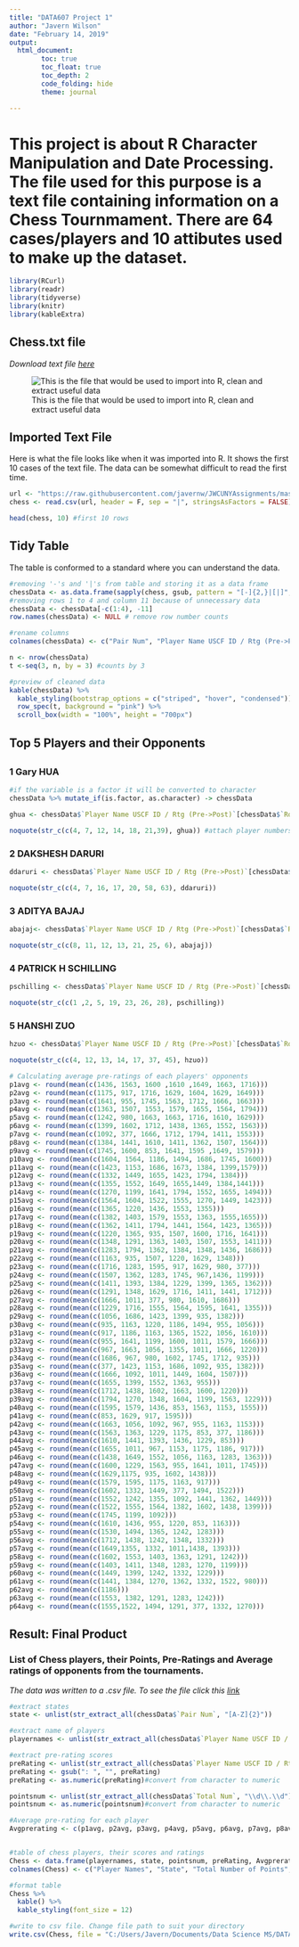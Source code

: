 ---
title: "DATA607 Project 1"
author: "Javern Wilson"
date: "February 14, 2019"
output: 
  html_document:
        toc: true
        toc_float: true
        toc_depth: 2 
        code_folding: hide
        theme: journal

---

# This project is about R Character Manipulation and Date Processing. The file used for this purpose is a text file containing information on a Chess Tournmament. There are 64 cases/players and 10 attibutes used to make up the dataset.


```{r message=FALSE, warning=FALSE, include=FALSE}

library(RCurl)
library(readr)
library(tidyverse)
library(knitr)
library(kableExtra)

```



## Chess.txt file 

*Download text file [here](https://github.com/javernw/JWCUNYAssignments/blob/master/Chess.txt)*

 ![This is the file that would be used to import into R, clean and extract useful data](C:/Users/Javern/Documents/Data Science MS/DATA607/chess.png)

## Imported Text File
Here is what the file looks like when it was imported into R. It shows the first 10 cases of the text file. The data can be somewhat difficult to read the first time.

```{r get dataset}

url <- "https://raw.githubusercontent.com/javernw/JWCUNYAssignments/master/Chess.txt"
chess <- read.csv(url, header = F, sep = "|", stringsAsFactors = FALSE)

head(chess, 10) #first 10 rows
```


## Tidy Table
The table is conformed to a standard where you can understand the data. 

```{r clean up }
#removing '-'s and '|'s from table and storing it as a data frame
chessData <- as.data.frame(sapply(chess, gsub, pattern = "[-]{2,}|[|]", replacement = ""))
#removing rows 1 to 4 and column 11 because of unnecessary data
chessData <- chessData[-c(1:4), -11] 
row.names(chessData) <- NULL # remove row number counts

#rename columns
colnames(chessData) <- c("Pair Num", "Player Name USCF ID / Rtg (Pre->Post)", "Total Num", "Round 1", "Round 2", "Round 3", "Round 4", "Round 5", "Round 6", "Round 7")

n <- nrow(chessData)
t <-seq(3, n, by = 3) #counts by 3 

#preview of cleaned data
kable(chessData) %>% 
  kable_styling(bootstrap_options = c("striped", "hover", "condensed")) %>% 
  row_spec(t, background = "pink") %>% 
  scroll_box(width = "100%", height = "700px") 

```

## Top 5 Players and their Opponents

## {.tabset .tabset-fade .tabset-pills}

### 1 Gary HUA
```{r echo=FALSE}

#if the variable is a factor it will be converted to character 
chessData %>% mutate_if(is.factor, as.character) -> chessData

ghua <- chessData$`Player Name USCF ID / Rtg (Pre->Post)`[chessData$`Round 1` == "L   1"|chessData$`Round 2` == "L   1"|chessData$`Round 3` == "L   1"|chessData$`Round 4` == "L   1"|chessData$`Round 5` == "L   1"|chessData$`Round 6` == "L   1"|chessData$`Round 7` == "L   1" |chessData$`Round 1` == "D   1"|chessData$`Round 2` == "D   1"|chessData$`Round 3` == "D   1"|chessData$`Round 4` == "D   1"|chessData$`Round 5` == "D   1"|chessData$`Round 6` == "D   1"|chessData$`Round 7` == "D   1"|chessData$`Round 1` == "W   1"|chessData$`Round 2` == "W   1"|chessData$`Round 3`== "W   1"|chessData$`Round 4` == "W   1"|chessData$`Round 5` == "W   1"|chessData$`Round 6` == "W   1"|chessData$`Round 7` == "W   1"]

noquote(str_c(c(4, 7, 12, 14, 18, 21,39), ghua)) #attach player numbers
```


### 2 DAKSHESH DARURI
```{r echo=FALSE}
ddaruri <- chessData$`Player Name USCF ID / Rtg (Pre->Post)`[chessData$`Round 1` == "L   2"|chessData$`Round 2` == "L   2"|chessData$`Round 3` == "L   2"|chessData$`Round 4` == "L   2"|chessData$`Round 5` == "L   2"|chessData$`Round 6` == "L   2"|chessData$`Round 7` == "L   2" |chessData$`Round 1` == "D   2"|chessData$`Round 2` == "D   2"|chessData$`Round 3` == "D   2"|chessData$`Round 4` == "D   2"|chessData$`Round 5` == "D   2"|chessData$`Round 6` == "D   2"|chessData$`Round 7` == "D   2"|chessData$`Round 1` == "W   2"|chessData$`Round 2` == "W   2"|chessData$`Round 3`== "W   2"|chessData$`Round 4` == "W   2"|chessData$`Round 5` == "W   2"|chessData$`Round 6` == "W   2"|chessData$`Round 7` == "W   2"]

noquote(str_c(c(4, 7, 16, 17, 20, 58, 63), ddaruri))
```


### 3 ADITYA BAJAJ
```{r echo=FALSE}

abajaj<- chessData$`Player Name USCF ID / Rtg (Pre->Post)`[chessData$`Round 1` == "L   3"|chessData$`Round 2` == "L   3"|chessData$`Round 3` == "L   3"|chessData$`Round 4` == "L   3"|chessData$`Round 5` == "L   3"|chessData$`Round 6` == "L   3"|chessData$`Round 7` == "L   3" |chessData$`Round 1` == "D   3"|chessData$`Round 2` == "D   3"|chessData$`Round 3` == "D   3"|chessData$`Round 4` == "D   3"|chessData$`Round 5` == "D   3"|chessData$`Round 6` == "D   3"|chessData$`Round 7` == "D   3"|chessData$`Round 1` == "W   3"|chessData$`Round 2` == "W   3"|chessData$`Round 3`== "W   3"|chessData$`Round 4` == "W   3"|chessData$`Round 5` == "W   3"|chessData$`Round 6` == "W   3"|chessData$`Round 7` == "W   1"]

noquote(str_c(c(8, 11, 12, 13, 21, 25, 6), abajaj))

```


### 4 PATRICK H SCHILLING
```{r echo=FALSE}

pschilling <- chessData$`Player Name USCF ID / Rtg (Pre->Post)`[chessData$`Round 1` == "L   4"|chessData$`Round 2` == "L   4"|chessData$`Round 3` == "L   4"|chessData$`Round 4` == "L   4"|chessData$`Round 5` == "L   4"|chessData$`Round 6` == "L   4"|chessData$`Round 7` == "L   4" |chessData$`Round 1` == "D   4"|chessData$`Round 2` == "D   4"|chessData$`Round 3` == "D   4"|chessData$`Round 4` == "D   4"|chessData$`Round 5` == "D   4"|chessData$`Round 6` == "D   4"|chessData$`Round 7` == "D   4"|chessData$`Round 1` == "W   4"|chessData$`Round 2` == "W   4"|chessData$`Round 3`== "W   4"|chessData$`Round 4` == "W   4"|chessData$`Round 5` == "W   4"|chessData$`Round 6` == "W   4"|chessData$`Round 7` == "W   4"]

noquote(str_c(c(1 ,2, 5, 19, 23, 26, 28), pschilling))

```


### 5 HANSHI ZUO
```{r echo=FALSE}

hzuo <- chessData$`Player Name USCF ID / Rtg (Pre->Post)`[chessData$`Round 1` == "L   5"|chessData$`Round 2` == "L   5"|chessData$`Round 3` == "L   5"|chessData$`Round 4` == "L   5"|chessData$`Round 5` == "L   5"|chessData$`Round 6` == "L   5"|chessData$`Round 7` == "L   5" |chessData$`Round 1` == "D   5"|chessData$`Round 2` == "D   5"|chessData$`Round 3` == "D   5"|chessData$`Round 4` == "D   5"|chessData$`Round 5` == "D   5"|chessData$`Round 6` == "D   5"|chessData$`Round 7` == "D   5"|chessData$`Round 1` == "W   5"|chessData$`Round 2` == "W   5"|chessData$`Round 3`== "W   5"|chessData$`Round 4` == "W   5"|chessData$`Round 5` == "W   5"|chessData$`Round 6` == "W   5"|chessData$`Round 7` == "W   5"]

noquote(str_c(c(4, 12, 13, 14, 17, 37, 45), hzuo))

```



```{r averages, echo=FALSE}
# Calculating average pre-ratings of each players' opponents
p1avg <- round(mean(c(1436, 1563, 1600 ,1610 ,1649, 1663, 1716)))
p2avg <- round(mean(c(1175, 917, 1716, 1629, 1604, 1629, 1649)))
p3avg <- round(mean(c(1641, 955, 1745, 1563, 1712, 1666, 1663)))
p4avg <- round(mean(c(1363, 1507, 1553, 1579, 1655, 1564, 1794)))
p5avg <- round(mean(c(1242, 980, 1663, 1663, 1716, 1610, 1629)))
p6avg <- round(mean(c(1399, 1602, 1712, 1438, 1365, 1552, 1563)))
p7avg <- round(mean(c(1092, 377, 1666, 1712, 1794, 1411, 1553)))
p8avg <- round(mean(c(1384, 1441, 1610, 1411, 1362, 1507, 1564)))
p9avg <- round(mean(c(1745, 1600, 853, 1641, 1595 ,1649, 1579)))
p10avg <- round(mean(c(1604, 1564, 1186, 1494, 1686, 1745, 1600)))
p11avg <- round(mean(c(1423, 1153, 1686, 1673, 1384, 1399,1579)))
p12avg <- round(mean(c(1332, 1449, 1655, 1423, 1794, 1384)))
p13avg <- round(mean(c(1355, 1552, 1649, 1655,1449, 1384,1441)))
p14avg <- round(mean(c(1270, 1199, 1641, 1794, 1552, 1655, 1494)))
p15avg <- round(mean(c(1564, 1604, 1522, 1555, 1270, 1449, 1423)))
p16avg <- round(mean(c(1365, 1220, 1436, 1553, 1355)))
p17avg <- round(mean(c(1382, 1403, 1579, 1553, 1363, 1555,1655)))
p18avg <- round(mean(c(1362, 1411, 1794, 1441, 1564, 1423, 1365)))
p19avg <- round(mean(c(1220, 1365, 935, 1507, 1600, 1716, 1641)))
p20avg <- round(mean(c(1348, 1291, 1363, 1403, 1507, 1553, 1411)))
p21avg <- round(mean(c(1283, 1794, 1362, 1384, 1348, 1436, 1686)))
p22avg <- round(mean(c(1163, 935, 1507, 1220, 1629, 1348)))
p23avg <- round(mean(c(1716, 1283, 1595, 917, 1629, 980, 377)))
p24avg <- round(mean(c(1507, 1362, 1283, 1745, 967,1436, 1199)))
p25avg <- round(mean(c(1411, 1393, 1384, 1229, 1399, 1365, 1362)))
p26avg <- round(mean(c(1291, 1348, 1629, 1716, 1411, 1441, 1712)))
p27avg <- round(mean(c(1666, 1011, 377, 980, 1610, 1686)))
p28avg <- round(mean(c(1229, 1716, 1555, 1564, 1595, 1641, 1355)))
p29avg <- round(mean(c(1056, 1686, 1423, 1399, 935, 1382)))
p30avg <- round(mean(c(935, 1163, 1220, 1186, 1494, 955, 1056)))
p31avg <- round(mean(c(917, 1186, 1163, 1365, 1522, 1056, 1610)))
p32avg <- round(mean(c(955, 1641, 1199, 1600, 1011, 1579, 1666)))
p33avg <- round(mean(c(967, 1663, 1056, 1355, 1011, 1666, 1220)))
p34avg <- round(mean(c(1686, 967, 980, 1602, 1745, 1712, 935)))
p35avg <- round(mean(c(377, 1423, 1153, 1686, 1092, 935, 1382)))
p36avg <- round(mean(c(1666, 1092, 1011, 1449, 1604, 1507)))
p37avg <- round(mean(c(1655, 1399, 1552, 1363, 955)))
p38avg <- round(mean(c(1712, 1438, 1602, 1663, 1600, 1220)))
p39avg <- round(mean(c(1794, 1270, 1348, 1604, 1199, 1563, 1229)))
p40avg <- round(mean(c(1595, 1579, 1436, 853, 1563, 1153, 1555)))
p41avg <- round(mean(c(853, 1629, 917, 1595)))
p42avg <- round(mean(c(1663, 1056, 1092, 967, 955, 1163, 1153)))
p43avg <- round(mean(c(1563, 1363, 1229, 1175, 853, 377, 1186)))
p44avg <- round(mean(c(1610, 1441, 1393, 1436, 1229, 853)))
p45avg <- round(mean(c(1655, 1011, 967, 1153, 1175, 1186, 917)))
p46avg <- round(mean(c(1438, 1649, 1552, 1056, 1163, 1283, 1363)))
p47avg <- round(mean(c(1600, 1229, 1563, 955, 1641, 1011, 1745)))
p48avg <- round(mean(c(1629,1175, 935, 1602, 1438)))
p49avg <- round(mean(c(1579, 1595, 1175, 1163, 917)))
p50avg <- round(mean(c(1602, 1332, 1449, 377, 1494, 1522)))
p51avg <- round(mean(c(1552, 1242, 1355, 1092, 1441, 1362, 1449)))
p52avg <- round(mean(c(1522, 1555, 1564, 1382, 1602, 1438, 1399)))
p53avg <- round(mean(c(1745, 1199, 1092)))
p54avg <- round(mean(c(1610, 1436, 955, 1220, 853, 1163)))
p55avg <- round(mean(c(1530, 1494, 1365, 1242, 1283)))
p56avg <- round(mean(c(1712, 1438, 1242, 1348, 1332)))
p57avg <- round(mean(c(1649,1355, 1332, 1011,1438, 1393)))
p58avg <- round(mean(c(1602, 1553, 1403, 1363, 1291, 1242)))
p59avg <- round(mean(c(1403, 1411, 1348, 1283, 1270, 1199)))
p60avg <- round(mean(c(1449, 1399, 1242, 1332, 1229)))
p61avg <- round(mean(c(1441, 1384, 1270, 1362, 1332, 1522, 980)))
p62avg <- round(mean(c(1186)))
p63avg <- round(mean(c(1553, 1382, 1291, 1283, 1242)))
p64avg <- round(mean(c(1555,1522, 1494, 1291, 377, 1332, 1270)))
```

## Result: Final Product
### List of Chess players, their Points, Pre-Ratings and Average ratings of opponents from the tournaments.
*The data was written to a .csv file. To see the file click this [link](https://github.com/javernw/JWCUNYAssignments/blob/master/ChessTournament.csv)*

```{r}
#extract states
state <- unlist(str_extract_all(chessData$`Pair Num`, "[A-Z]{2}"))

#extract name of players
playernames <- unlist(str_extract_all(chessData$`Player Name USCF ID / Rtg (Pre->Post)`, "([A-Z]+ [ A-Z-]*)"))

#extract pre-rating scores
preRating <- unlist(str_extract_all(chessData$`Player Name USCF ID / Rtg (Pre->Post)`, "(: [0-9]{2,4})|  ([0-9]{3})"))
preRating <- gsub(": ", "", preRating)
preRating <- as.numeric(preRating)#convert from character to numeric

pointsnum <- unlist(str_extract_all(chessData$`Total Num`, "\\d\\.\\d"))
pointsnum <- as.numeric(pointsnum)#convert from character to numeric

#Average pre-rating for each player
Avgprerating <- c(p1avg, p2avg, p3avg, p4avg, p5avg, p6avg, p7avg, p8avg, p9avg, p10avg, p11avg, p12avg, p13avg, p14avg, p15avg, p16avg, p17avg, p18avg, p19avg, p20avg, p21avg, p22avg, p23avg, p24avg, p25avg, p26avg, p27avg, p28avg, p29avg, p30avg, p31avg, p32avg, p33avg, p34avg, p35avg, p36avg, p37avg, p38avg, p39avg, p40avg, p41avg, p42avg, p43avg, p44avg, p45avg, p46avg, p47avg, p48avg, p49avg, p50avg, p51avg, p52avg, p53avg, p54avg, p55avg, p56avg, p57avg, p58avg, p59avg, p60avg, p61avg, p62avg, p63avg, p64avg)


#table of chess players, their scores and ratings
Chess <- data.frame(playernames, state, pointsnum, preRating, Avgprerating)
colnames(Chess) <- c("Player Names", "State", "Total Number of Points", "Pre Ratings", "Opponents Avg Chess Ratings")

#format table
Chess %>%
  kable() %>%
  kable_styling(font_size = 12)

```


```{r witecsv, eval=FALSE, include=FALSE}
#write to csv file. Change file path to suit your directory
write.csv(Chess, file = "C:/Users/Javern/Documents/Data Science MS/DATA607/ChessTournament.csv")

```


<div class="tocify-extend-page" data-unique="tocify-extend-page" style="height: 0;"></div>
